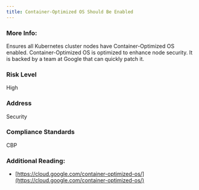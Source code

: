 ```yaml
---
title: Container-Optimized OS Should Be Enabled
---
```


### More Info:

Ensures all Kubernetes cluster nodes have Container-Optimized OS enabled. Container-Optimized OS is optimized to enhance node security. It is backed by a team at Google that can quickly patch it.

### Risk Level

High

### Address

Security

### Compliance Standards

CBP

### Additional Reading:

- [https://cloud.google.com/container-optimized-os/](https://cloud.google.com/container-optimized-os/)
